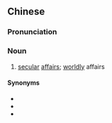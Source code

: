 ==Chinese==
{{zh-forms|s=世务}}

===Pronunciation===
{{zh-pron
|m=shìwù
|cat=n
}}

===Noun===
{{zh-noun}}

# [[secular]] [[affair]]s; [[worldly]] affairs

====Synonyms====
* {{zh-l|塵事}}
* {{zh-l|塵務}}
* {{zh-l|世事}}